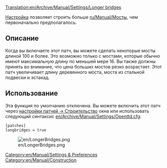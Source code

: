 [[Translation:en/Archive/Manual/Settings/Longer bridges]]


[[Category:en/Manual/Settings & Preferences]]
[[Category:en/Manual/Construction]]

{{ru/История|Это относится к версии до 1,0 включительно}}
{{ru/Устарело| В настоящее время это две настройки: Максимальная длина моста и максимальная длина туннеля }} 

[[en/Archive/Manual/Settings/Advanced Settings | Настройка]] позволяет строить больше [[ru/Manual/Мосты]], чем первоначально предполагалось.

== Описание ==
Когда вы включаете этот патч, вы можете сделать некоторые мосты длиной 100 и более. Это возможно только с мостами, которые обычно имеют максимальную длину по меньшей мере 16. Вы также должны принять во внимание, что цена больших мостов резко возрастает. Этот патч увеличивает длину деревянного моста, моста из стальной подвески и эстакад.

== Использование  ==
Эта функция по умолчанию отключена. Вы можете включить этот патч через [[en/Archive/Manual/Settings/Advanced Settings/Construction#allow-building-very-long-bridges|настройки патчей -> Строительство]] окна или использовать следующий синтаксис [[en/Archive/Manual/Settings/Openttd.cfg]]:

 [patches]
 longbridges = true

[[File:en/LongerBridges.png|center]]